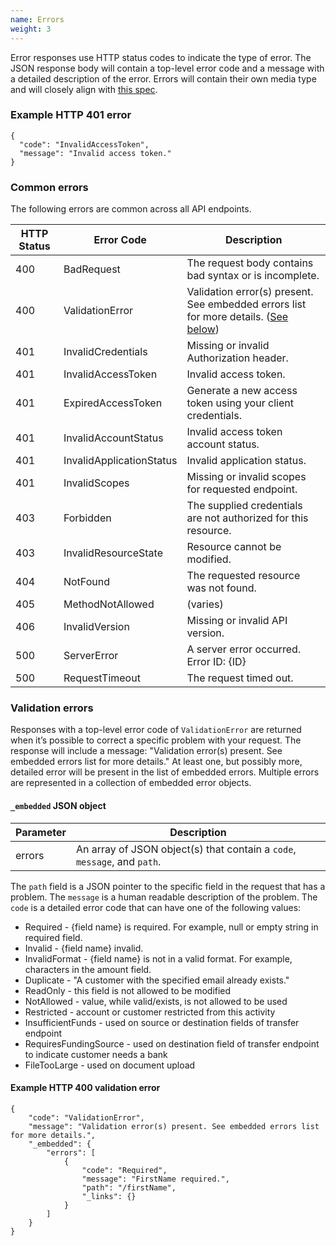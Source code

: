 ```yaml
---
name: Errors
weight: 3
---
```


Error responses use HTTP status codes to indicate the type of error. The JSON response body will contain a top-level error code and a message with a detailed description of the error. Errors will contain their own media type and will closely align with [this spec](https://github.com/blongden/vnd.error).

### Example HTTP 401 error

```noselect
{
  "code": "InvalidAccessToken",
  "message": "Invalid access token."
}
```

### Common errors

The following errors are common across all API endpoints.

| HTTP Status | Error Code               | Description                                                                                               |
| ----------- | ------------------------ | --------------------------------------------------------------------------------------------------------- |
| 400         | BadRequest               | The request body contains bad syntax or is incomplete.                                                    |
| 400         | ValidationError          | Validation error(s) present. See embedded errors list for more details. ([See below](#validation-errors)) |
| 401         | InvalidCredentials       | Missing or invalid Authorization header.                                                                  |
| 401         | InvalidAccessToken       | Invalid access token.                                                                                     |
| 401         | ExpiredAccessToken       | Generate a new access token using your client credentials.                                                |
| 401         | InvalidAccountStatus     | Invalid access token account status.                                                                      |
| 401         | InvalidApplicationStatus | Invalid application status.                                                                               |
| 401         | InvalidScopes            | Missing or invalid scopes for requested endpoint.                                                         |
| 403         | Forbidden                | The supplied credentials are not authorized for this resource.                                            |
| 403         | InvalidResourceState     | Resource cannot be modified.                                                                              |
| 404         | NotFound                 | The requested resource was not found.                                                                     |
| 405         | MethodNotAllowed         | (varies)                                                                                                  |
| 406         | InvalidVersion           | Missing or invalid API version.                                                                           |
| 500         | ServerError              | A server error occurred. Error ID: {ID}                                                                   |
| 500         | RequestTimeout           | The request timed out.                                                                                    |

### Validation errors

Responses with a top-level error code of `ValidationError` are returned when it’s possible to correct a specific problem with your request. The response will include a message: "Validation error(s) present. See embedded errors list for more details." At least one, but possibly more, detailed error will be present in the list of embedded errors. Multiple errors are represented in a collection of embedded error objects.

#### `_embedded` JSON object

| Parameter | Description                                                              |
| --------- | ------------------------------------------------------------------------ |
| errors    | An array of JSON object(s) that contain a `code`, `message`, and `path`. |

The `path` field is a JSON pointer to the specific field in the request that has a problem. The `message` is a human readable description of the problem. The `code` is a detailed error code that can have one of the following values:

- Required - {field name} is required. For example, null or empty string in required field.
- Invalid - {field name} invalid.
- InvalidFormat - {field name} is not in a valid format. For example, characters in the amount field.
- Duplicate - "A customer with the specified email already exists."
- ReadOnly - this field is not allowed to be modified
- NotAllowed - value, while valid/exists, is not allowed to be used
- Restricted - account or customer restricted from this activity
- InsufficientFunds - used on source or destination fields of transfer endpoint
- RequiresFundingSource - used on destination field of transfer endpoint to indicate customer needs a bank
- FileTooLarge - used on document upload

#### Example HTTP 400 validation error

```noselect
{
    "code": "ValidationError",
    "message": "Validation error(s) present. See embedded errors list for more details.",
    "_embedded": {
        "errors": [
            {
                "code": "Required",
                "message": "FirstName required.",
                "path": "/firstName",
                "_links": {}
            }
        ]
    }
}
```
